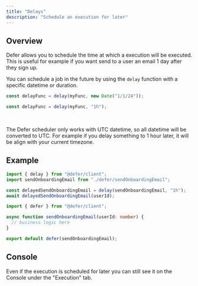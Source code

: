 ```yaml
---
title: "Delays"
description: "Schedule an execution for later"
---
```


## Overview

Defer allows you to schedule the time at which a execution will be executed.
This is useful for example if you want send to a user an email 1 day after they
sign up.

You can schedule a job in the future by using the `delay` function with a
specific datetime or duration.

<CodeGroup>

```ts datetime
const delayFunc = delay(myFunc, new Date("1/1/24"));
```

```ts duration
const delayFunc = delay(myFunc, "1h");
```

</CodeGroup>

<br />

<Info>

The Defer scheduler only works with UTC datetime, so all datetime will be
converted to UTC. For example if you delay something to 1 hour later, it will be
align with your current timezone.

</Info>

## Example

<CodeGroup>

```ts index.ts
import { delay } from "@defer/client";
import sendOnboardingEmail from "./defer/sendOnboardingEmail";

const delayedSendOnboardingEmail = delay(sendOnboardingEmail, "1h");
await delayedSendOnboardingEmail(userId);
```

```ts defer/sendOnboardingEmail.ts
import { defer } from "@defer/client";

async function sendOnboardingEmail(userId: number) {
  // business logic here
}

export default defer(sendOnboardingEmail);
```

</CodeGroup>

## Console

Even if the execution is scheduled for later you can still see it on the Console
under the "Execution" tab.
